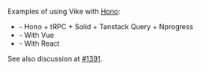 
Examples of using Vike with [Hono](https://hono.dev):
 - <Example timestamp="2024.04" repo="Blankeos/hono-trpc" /> - Hono + tRPC + Solid + Tanstack Query + Nprogress
 - <Example timestamp="2024.04" repo="ultimateshadsform/vike-vue-3-ssr" /> - With Vue
 - <Example timestamp="2024.03" repo="phonzammi/vike-hono-example" /> - With React

See also discussion at [#1391](https://github.com/vikejs/vike/discussions/1391).
